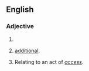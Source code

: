 ==English==

===Adjective===
{{en-adj}}

# {{misspelling of|excessive|lang=en}}
# {{context|archaic|lang=en}} [[additional]].
# {{context|rare|lang=en}} Relating to an act of ''[[access]].''